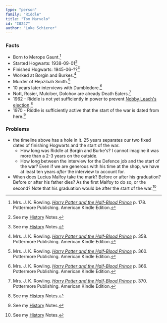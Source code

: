 ```yaml
---
type: "person"
family: "Riddle"
title: "Tom Marvolo"
id: "I0247"
author: "Luke Schierer"
---
```

### Facts

<Individual id={frontmatter.id} ></Individual>

* Born to Merope Gaunt.[^20210827-1]
* Started Hogwarts: 1938-09-01[^20210827-3]
* Finished Hogwarts: 1945-06-??[^20210827-4]
* Worked at Borgin and Burkes.[^20210827-5]
* Murder of Hepzibah Smith.[^20210827-6]
* 10 years later interviews with Dumbledore.[^20210827-7]
* Nott, Rosier, Mulciber, Dolohov are already Death Eaters.[^20210827-10]
* 1962 - Riddle is not yet sufficiently in power to prevent [Nobby Leach's
  election][History].[^20210827-8]
* 1970 - Riddle is sufficiently active that the start of the war is dated from
  here.[^20210827-9]

### Problems

* the timeline above has a hole in it.  25 years separates our two fixed dates
  of finishing Hogwarts and the start of the war.
  * How long was Riddle at Borgin and Burke's?  I cannot imagine it was more
    than a 2-3 years on the outside.
  * How long between the interview for the Defence job and the start of the war?
    Even if we are generous with his time at the shop, we have at least ten
    years *after* the interview to account for.
* When does Lucius Malfoy take the mark? Before or after his graduation? Before
  or after his father dies? As the first Malfoy to do so, or the second? Note
  that his graduation would be after the start of the war.[^20210827-11]

[^20210827-1]: Mrs. J. K. Rowling.
    _[Harry Potter and the Half-Blood Prince](https://www.goodreads.com/book/show/1.Harry_Potter_and_the_Half_Blood_Prince)_
    p. 178. Pottermore Publishing. American Kindle Edition.

[^20210827-2]: See my [History] Notes.

[^20210827-3]: See my [History] Notes.

[^20210827-4]: See my [History] Notes.

[^20210827-8]: See my [History] Notes.

[^20210827-9]: See my [History] Notes.

[^20210827-11]: See my [History] Notes.

[History]: <../../../history/>

[^20210827-5]: Mrs. J. K. Rowling.
    _[Harry Potter and the Half-Blood Prince]_
    p. 358. Pottermore Publishing. American Kindle Edition.

[Harry Potter and the Half-Blood Prince]: https://www.goodreads.com/book/show/1.Harry_Potter_and_the_Half_Blood_Prince

[^20210827-6]: Mrs. J. K. Rowling.
    _[Harry Potter and the Half-Blood Prince]_
    p. 360. Pottermore Publishing. American Kindle Edition.

[^20210827-7]: Mrs. J. K. Rowling.
    _[Harry Potter and the Half-Blood Prince]_
    p. 366. Pottermore Publishing. American Kindle Edition.

[^20210827-10]: Mrs. J. K. Rowling.
    _[Harry Potter and the Half-Blood Prince]_
    p. 370. Pottermore Publishing. American Kindle Edition.


